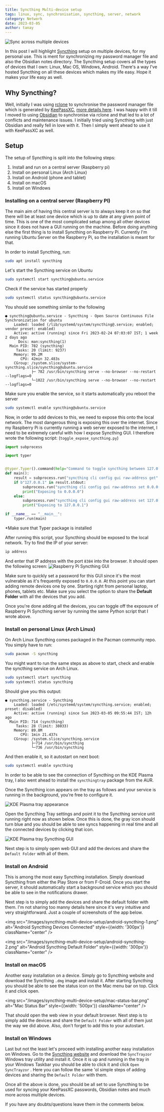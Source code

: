 ```yaml
---
title: Syncthing Multi-device setup
tags: linux, sync, synchronisation, syncthing, server, network
category: Network
date: 2023-03-05
author: tanay
---
```


![Sync across multiple devices](/images/syncthing-multi-device-setup/sync-across-devices.png)

In this post I will highlight [Syncthing](https://syncthing.net/) setup on multiple devices, for my personal use. This is ment for synchronizing my password manager file and also the Obsidian notes directory. The Syncthing setup covers all the types of devices that I own: Linux, Mac OS, Windows, Android. There's a way I've hosted Syncthing on all these devices which makes my life easy. Hope it makes your life easy as well.

## Why Syncthing?

Well, initially I was using [rclone](https://rclone.org/) to synchronise the password manager file which is generated by [KeePassXC](https://keepassxc.org/), [more details here](2022-07-01-password-management-setup.md). I was happy with it till I moved to using [Obsidian](https://obsidian.md/) to synchronise via rclone and that led to a lot of conflicts and maintenance issues. I initially tried using Syncthing with just Obsidian and really fell in love with it. Then I simply went ahead to use it with KeePassXC as well.

## Setup

The setup of Syncthing is split into the following steps:

1. Install and run on a central server (Raspberry pi)
2. Install on personal Linux (Arch Linux)
3. Install on Android (phone and tablet)
4. Install on macOS
5. Install on Windows

### Installing on a central server (Raspberry PI)

The main aim of having this central server is to always keep it on so that there will be at least one device which is up to date at any given point of time. This is one of the most complicated setup among all other devices since it does not have a GUI running on the machine. Before doing anything else the first thing is to install Syncthing on Raspberry Pi. Currently I'm running Ubuntu Server on the Raspberry Pi, so the installation is meant for that.

In order to install Syncthing, run:

```bash
sudo apt install syncthing
```

Let's start the Syncthing service on Ubuntu

```bash
sudo systemctl start syncthing@ubuntu.service
```

Check if the service has started properly

```bash
sudo systemctl status syncthing@ubuntu.service
```

You should see something similar to the following

```text
● syncthing@ubuntu.service - Syncthing - Open Source Continuous File Synchronization for ubuntu
    Loaded: loaded (/lib/systemd/system/syncthing@.service; enabled; vendor preset: enabled)
    Active: active (running) since Fri 2023-02-24 07:03:07 IST; 1 week 2 days ago
      Docs: man:syncthing(1)
  Main PID: 782 (syncthing)
     Tasks: 20 (limit: 9237)
    Memory: 99.2M
       CPU: 42min 32.483s
    CGroup: /system.slice/system-syncthing.slice/syncthing@ubuntu.service
            ├─ 782 /usr/bin/syncthing serve --no-browser --no-restart --logflags=0
            └─1022 /usr/bin/syncthing serve --no-browser --no-restart --logflags=0
```

Make sure you enable the service, so it starts automatically you reboot the server

```bash
sudo systemctl enable syncthing@ubuntu.service
```


Now, in order to add devices to this, we need to expose this onto the local network. The most dangerous thing is exposing this over the internet. Since my Raspberry Pi is currently running a web server exposed to the internet, I need to be extremely careful with how I expose Syncthing GUI. I therefore wrote the following script: (`toggle_expose_syncthing.py`)

```python
import subprocess

import typer


@typer.Typer().command(help="Command to toggle syncthing between 127.0.0.1 and 0.0.0.0")
def main():
    result = subprocess.run("syncthing cli config gui raw-address get".split(" "), capture_output=True)
    if b"127.0.0.1" in result.stdout:
        subprocess.run("syncthing cli config gui raw-address set 0.0.0.0:8384".split(" "))
        print("Exposing to 0.0.0.0")
    else:
        subprocess.run("syncthing cli config gui raw-address set 127.0.0.1:8384".split(" "))
        print("Exposing to 127.0.0.1")

if __name__ == "__main__":
    typer.run(main)

```
*Make sure that Typer package is installed

After running this script, your Syncthing should be exposed to the local network. Try to find the IP of your server:

```bash
ip address
```

And enter that IP address with the port `8384` into the browser. It should open the following screen:
![Raspberry Pi Syncthing GUI](/images/syncthing-multi-device-setup/raspberry-pi-syncthing.png)

Make sure to quickly set a password for this GUI since it's the most vulnerable as it's frequently exposed to `0.0.0.0`. At this point you can start adding remote devices one by one. Starting right from personal laptop, phones, tablets etc. Make sure you select the option to share the **Default Folder** with all the devices that you add.

Once you're done adding all the devices, you can toggle off the exposure of Raspberry Pi Syncthing server by running the same Python script that I wrote above.

### Install on personal Linux (Arch Linux)

On Arch Linux Syncthing comes packaged in the Pacman community repo. You simply have to run:

```bash
sudo pacman -S syncthing
```

You might want to run the same steps as above  to start, check and enable the syncthing service on Arch Linux.

```bash
sudo systemctl start syncthing
sudo systemctl status syncthing
```

Should give you this output:

```text
● syncthing.service - Syncthing
    Loaded: loaded (/etc/systemd/system/syncthing.service; enabled; preset: disabled)
    Active: active (running) since Sun 2023-03-05 09:55:44 IST; 12h ago
  Main PID: 714 (syncthing)
     Tasks: 28 (limit: 38033)
    Memory: 89.8M
       CPU: 1min 21.437s
    CGroup: /system.slice/syncthing.service
            ├─714 /usr/bin/syncthing
            └─736 /usr/bin/syncthing
```

And then enable it, so it autostart on next boot:
```bash
sudo systemctl enable syncthing
```

In order to be able to see the connection of Syncthing on the KDE Plasma tray, I also went ahead to install the `syncthingtray` package from the AUR.

Once the Syncthing icon appears on the tray as follows and your service is running in the background, you're free to configure it.

![KDE Plasma tray appearance](/images/syncthing-multi-device-setup/tray-appearance.png)

Open the Syncthing Tray settings and point it to the Syncthing service unit running right now as shown below. Once this is done, the gray icon should turn blue and you should be able to see syncs happening in real time and all the connected devices by clicking that icon.

![KDE Plasma tray Syncthing GUI](/images/syncthing-multi-device-setup/syncthing-tray-settings.png)

Next step is to simply open web GUI and add the devices and share the `Default Folder` with all of them.

### Install on Android

This is among the most easy Syncthing installation. Simply download Syncthing from either the Play Store or from F-Droid. Once you start the server, it should automatically start a background service which you should be able to see in the notifications drawer.

Next step is to simply add the devices and share the default folder with them. I'm not sharing too manny details here since it's very intuitive and very straightforward. Just a couple of screenshots of the app below.

<img src="/images/syncthing-multi-device-setup/android-syncthing-1.png" alt="Android Syncthing Devices Connected" style={{width: '300px'}} className="center" />

<img src="/images/syncthing-multi-device-setup/android-syncthing-2.png" alt="Android Syncthing Default Folder" style={{width: '300px'}} className="center" />

### Install on macOS

Another easy installation on a device. Simply go to Syncthing website and download the Syncthing `.dmg` image and install it. After starting Syncthing you should be able to see the status icon on the Mac menu bar on top. Click it and click open.

<img src="/images/syncthing-multi-device-setup/mac-status-bar.png" alt="Mac Status Bar" style={{width: '500px'}} className="center" />

That should open the web view in your default browser. Next step is to simply add the devices and share the `Default Folder` with all of them just the way we did above. Also, don't forget to add this to your autostart.

### Install on Windows

Last but not the least let's proceed with installing another easy installation on Windows. Go to the [Syncthing website](https://syncthing.net/downloads/) and download the `SyncTrayzor` Windows tray utility and install it. Once it is up and running in the tray in your Windows Taskbar you should be able to click it and click `Open SyncTrayzor` . Here you can follow the same 'ol simple steps of adding devices and sharing the `Default Folder` with them.

Once all the above is done, you should be all set to use Syncthing to be used for syncing your KeePassXC passwords, Obsidian notes and much more across multiple devices.

If you have any doubts/questions leave them in the comments below.

<script src="https://giscus.app/client.js"
        data-repo="tanayseven/tanayseven.github.io"
        data-repo-id="MDEwOlJlcG9zaXRvcnkyOTAyNjM1OA=="
        data-category="General"
        data-category-id="DIC_kwDOAbroNs4COT7e"
        data-mapping="pathname"
        data-reactions-enabled="1"
        data-emit-metadata="1"
        data-input-position="top"
        data-theme="dark"
        data-lang="en"
        data-loading="lazy"
        crossOrigin="anonymous"
        async>
</script>

